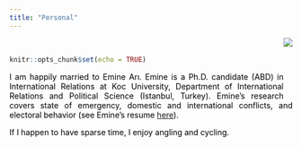 ```yaml
---
title: "Personal"
---
```

<!-- Global site tag (gtag.js) - Google Analytics -->
<script async src="https://www.googletagmanager.com/gtag/js?id=UA-166011945-1"></script>
<script>
  window.dataLayer = window.dataLayer || [];
  function gtag(){dataLayer.push(arguments);}
  gtag('js', new Date());

  gtag('config', 'UA-166011945-1');
</script>


<br>

<style>
body {
text-align: justify}
</style>
```r
knitr::opts_chunk$set(echo = TRUE)
```
<div style= "float:right;position: relative; top: -75px;">
![](Photo2.png)
</div>

<p style="color:black"> I am happily married to Emine Arı. Emine is a Ph.D. candidate (ABD) in International Relations at Koc University, Department of International Relations and Political Science (Istanbul, Turkey). Emine's research covers state of emergency, domestic and international conflicts, and electoral behavior (see Emine's resume <a href="https://gsssh.ku.edu.tr/wp-content/uploads/2020/01/Emine-Arı_CV_.pdf">here</a>).<br></p> 

<p style="color:black">If I happen to have sparse time, I enjoy angling and cycling.</p>


